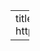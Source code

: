 ---
title       : Estructuras de Control
description : 
attachments :
  slides_link : https://s3.amazonaws.com/assets.datacamp.com/course/teach/slides_example.pdf

---